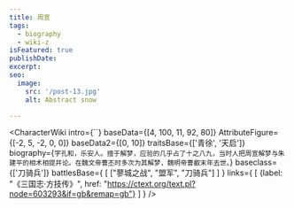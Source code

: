 ```yaml
---
title: 周宣
tags:
  - biography
  - wiki-z
isFeatured: true
publishDate:
excerpt:
seo:
  image:
    src: '/post-13.jpg'
    alt: Abstract snow

---
```



<CharacterWiki
  intro={``}
  baseData={[4, 100, 11, 92, 80]}
  AttributeFigure={[-2, 5, -2, 0, 0]}
  baseData2={[0, 10]}
  traitsBase={['青徐', '天启']}
  biography={`字孔和，乐安人。擅于解梦，应验的几乎占了十之八九，当时人把周宣解梦与朱建平的相术相提并论。在魏文帝曹丕时多次为其解梦，魏明帝曹叡末年去世。`}
  baseclass={['刀骑兵']}
  battlesBase={
    [
      ["蓼城之战", "盟军", "刀骑兵"]
    ]
  }
  links={
    [
      {label: "《三国志·方技传》", href: "https://ctext.org/text.pl?node=603293&if=gb&remap=gb"}
    ]
  }
/>
